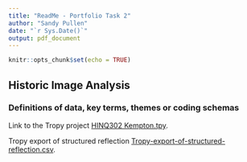 ```yaml
---
title: "ReadMe - Portfolio Task 2"
author: "Sandy Pullen"
date: "`r Sys.Date()`"
output: pdf_document
---
```


```r
knitr::opts_chunk$set(echo = TRUE)
```

## Historic Image Analysis


### Definitions of data, key terms, themes or coding schemas

Link to the Tropy project [HINQ302 Kempton.tpy](/data/HINQ302 Kempton.tpy).

Tropy export of structured reflection [Tropy-export-of-structured-reflection.csv](/data/Tropy-export-of-structured-reflection.csv).
